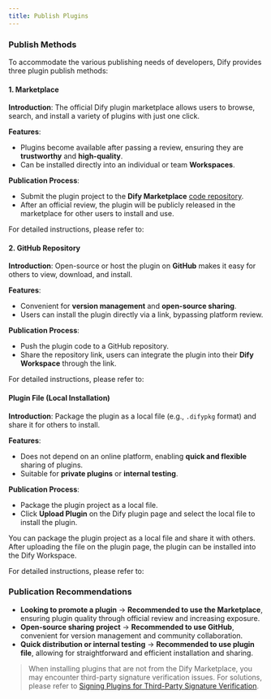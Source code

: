 ```yaml
---
title: Publish Plugins
---
```


### Publish Methods

To accommodate the various publishing needs of developers, Dify provides three plugin publish methods:

#### **1. Marketplace**

**Introduction**: The official Dify plugin marketplace allows users to browse, search, and install a variety of plugins with just one click.

**Features**:

* Plugins become available after passing a review, ensuring they are **trustworthy** and **high-quality**.
* Can be installed directly into an individual or team **Workspaces**.

**Publication Process**:

* Submit the plugin project to the **Dify Marketplace** [code repository](https://github.com/langgenius/dify-plugins).
* After an official review, the plugin will be publicly released in the marketplace for other users to install and use.

For detailed instructions, please refer to:

<Card title="Publish to Dify Marketplace" icon="link" href="/en/plugins/publish-plugins/publish-to-dify-marketplace">
</Card>

#### 2. **GitHub Repository**

**Introduction**: Open-source or host the plugin on **GitHub** makes it easy for others to view, download, and install.

**Features**:

* Convenient for **version management** and **open-source sharing**.
* Users can install the plugin directly via a link, bypassing platform review.

**Publication Process**:

* Push the plugin code to a GitHub repository.
* Share the repository link, users can integrate the plugin into their **Dify Workspace** through the link.

For detailed instructions, please refer to:

<Card title="Publish Plugin on Personal GitHub Repository" icon="link" href="/en/plugins/publish-plugins/publish-plugin-on-personal-github-repo">
</Card>

#### Plugin File (Local Installation)

**Introduction**: Package the plugin as a local file (e.g., `.difypkg` format) and share it for others to install.

**Features**:

* Does not depend on an online platform, enabling **quick and flexible** sharing of plugins.
* Suitable for **private plugins** or **internal testing**.

**Publication Process**:

* Package the plugin project as a local file.
* Click **Upload Plugin** on the Dify plugin page and select the local file to install the plugin.

You can package the plugin project as a local file and share it with others. After uploading the file on the plugin page, the plugin can be installed into the Dify Workspace.

For detailed instructions, please refer to:

<Card title="Package and Publish Plugin File" icon="link" href="/en/plugins/publish-plugins/package-plugin-file-and-publish">
</Card>

### **Publication Recommendations**

* **Looking to promote a plugin** → **Recommended to use the Marketplace**, ensuring plugin quality through official review and increasing exposure.
* **Open-source sharing project** → **Recommended to use GitHub**, convenient for version management and community collaboration.
* **Quick distribution or internal testing** → **Recommended to use plugin file**, allowing for straightforward and efficient installation and sharing.

> When installing plugins that are not from the Dify Marketplace, you may encounter third-party signature verification issues. For solutions, please refer to [Signing Plugins for Third-Party Signature Verification](./signing-plugins-for-third-party-signature-verification.mdx).

